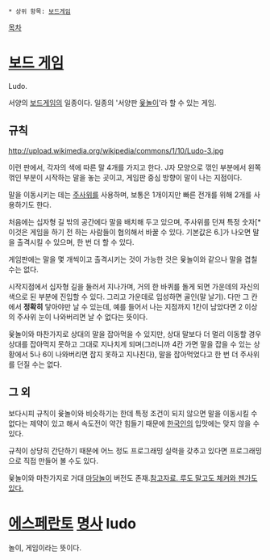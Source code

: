  * 상위 항목: [[보드게임]]
[[목차]]

= [[보드 게임]] =
Ludo.

서양의 [[보드게임]]의 일종이다. 일종의 '서양판 [[윷놀이]]'라 할 수 있는 게임.

== 규칙 ==
http://upload.wikimedia.org/wikipedia/commons/1/10/Ludo-3.jpg

이런 판에서, 각자의 색에 따른 말 4개를 가지고 한다.
J자 모양으로 꺾인 부분에서 왼쪽 꺾인 부분이 시작하는 말을 놓는 곳이고, 게임판 중심 방향이 말이 나는 지점이다.

말을 이동시키는 데는 [[주사위]]를 사용하며, 보통은 1개이지만 빠른 전개를 위해 2개를 사용하기도 한다.

처음에는 십자형 길 밖의 공간에다 말을 배치해 두고 있으며, 주사위를 던져 특정 숫자[* 이것은 게임을 하기 전 하는 사람들이 협의해서 바꿀 수 있다. 기본값은 6.]가 나오면 말을 출격시킬 수 있으며, 한 번 더 할 수 있다.

게임판에는 말을 몇 개씩이고 출격시키는 것이 가능한 것은 윷놀이와 같으나 말을 겹칠 수는 없다.

시작지점에서 십자형 길을 둘러서 지나가며, 거의 한 바퀴를 돌게 되면 가운데의 자신의 색으로 된 부분에 진입할 수 있다. 그리고 가운데로 입성하면 골인(말 날기). 다만 그 칸에서 '''정확히''' 닿아야만 날 수 있는데, 예를 들어서 나는 지점까지 1칸이 남았다면 2 이상의 주사위 눈이 나와버리면 날 수 없다는 뜻이다.

윷놀이와 마찬가지로 상대의 말을 잡아먹을 수 있지만, 상대 말보다 더 멀리 이동할 경우 상대를 잡아먹지 못하고 그대로 지나치게 되며(그러니까 4칸 가면 말을 잡을 수 있는 상황에서 5나 6이 나와버리면 잡지 못하고 지나친다), 말을 잡아먹었다고 한 번 더 주사위를 던질 수는 없다.

== 그 외 ==
보다시피 규칙이 윷놀이와 비슷하기는 한데 특정 조건이 되지 않으면 말을 이동시킬 수 없다는 제약이 있고 해서 속도전이 약간 힘들기 때문에 [[한국인]]의 입맛에는 맞지 않을 수 있다.

규칙이 상당히 간단하기 때문에 어느 정도 프로그래밍 실력을 갖추고 있다면 프로그래밍으로 직접 만들어 볼 수도 있다.

윷놀이와 마찬가지로 거대 [[마당놀이]] 버전도 존재.[http://www.altitudeevents.org/Altitude_Events_Giant_Garden_Games.html 참고자료. 루도 말고도 체커와 젠가도 있다.]

= [[에스페란토]] [[명사]] ludo =
놀이, 게임이라는 뜻이다.
